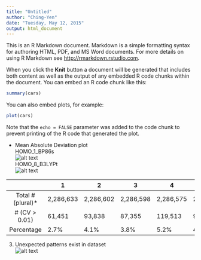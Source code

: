 ```yaml
---
title: "Untitled"
author: "Ching-Yen"
date: "Tuesday, May 12, 2015"
output: html_document
---
```


This is an R Markdown document. Markdown is a simple formatting syntax for authoring HTML, PDF, and MS Word documents. For more details on using R Markdown see <http://rmarkdown.rstudio.com>.

When you click the **Knit** button a document will be generated that includes both content as well as the output of any embedded R code chunks within the document. You can embed an R code chunk like this:

```r
summary(cars)
```

You can also embed plots, for example:

```r
plot(cars)
```

Note that the `echo = FALSE` parameter was added to the code chunk to prevent printing of the R code that generated the plot.

* Mean Absolute Deviation plot        
        HOMO_1_BP86s                  
        ![alt text](plots/DFT_HOMO_1_BP86s.png)                 
        HOMO_8_B3LYPt                
        ![alt text](plots/DFT_HOMO_8_B3LYPt.png)  
    
 |                   | 1         | 2         | 3         | 4         | 5         | 6         | 7         | 8         | 9         |
|:-----------------:|-----------|-----------|-----------|-----------|-----------|-----------|-----------|-----------|-----------|
| Total # (plural)* | 2,286,633 | 2,286,602 | 2,286,598 | 2,286,575 | 2,286,562 | 2,286,547 | 1,768,848 | 1,122,301 | 1,100,442 |
| # (CV > 0.01)     | 61,451    | 93,838    | 87,355    | 119,513   | 93,844    | 169,565   | 26,616    | 18,290    | 17,161    |
| Percentage        | 2.7%      | 4.1%      | 3.8%      | 5.2%      | 4.1%      | 7.4%      | 1.5%      | 1.6%      | 1.6%      |       
    
            

3. Unexpected patterns exist in dataset                
    ![alt text](plots/20150512204731.png)